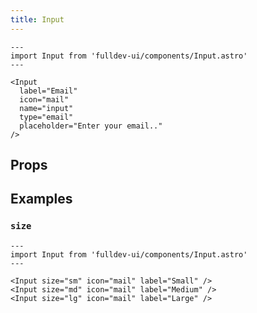 ```yaml
---
title: Input
---
```



```astro live
---
import Input from 'fulldev-ui/components/Input.astro'
---

<Input
  label="Email"
  icon="mail"
  name="input"
  type="email"
  placeholder="Enter your email.."
/>
```

## Props

<Props />

## Examples

### `size`

```astro live
---
import Input from 'fulldev-ui/components/Input.astro'
---

<Input size="sm" icon="mail" label="Small" />
<Input size="md" icon="mail" label="Medium" />
<Input size="lg" icon="mail" label="Large" />
```
